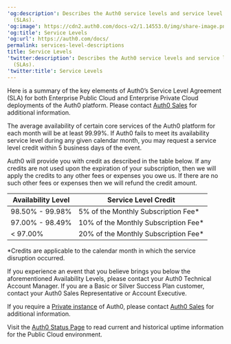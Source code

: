 ---
'og:description': Describes the Auth0 service levels and service level agreements
  (SLAs).
'og:image': https://cdn2.auth0.com/docs-v2/1.14553.0/img/share-image.png
'og:title': Service Levels
'og:url': https://auth0.com/docs/
permalink: services-level-descriptions
title: Service Levels
'twitter:description': Describes the Auth0 service levels and service level agreements
  (SLAs).
'twitter:title': Service Levels
---
Here is a summary of the key elements of Auth0’s Service Level Agreement (SLA) for both Enterprise Public Cloud and Enterprise Private Cloud deployments of the Auth0 platform. Please contact [Auth0 Sales](https://auth0.com/get-started?place=documentation%20post&type=link&text=contact%20auth0%20sales) for additional information.

The average availability of certain core services of the Auth0 platform for each month will be at least 99.99%. If Auth0 fails to meet its availability service level during any given calendar month, you may request a service level credit within 5 business days of the event.

Auth0 will provide you with credit as described in the table below. If any credits are not used upon the expiration of your subscription, then we will apply the credits to any other fees or expenses you owe us. If there are no such other fees or expenses then we will refund the credit amount.

<table class="table"><thead>
<tr>
<th><strong>Availability Level</strong></th>
<th><strong>Service Level Credit</strong></th>
</tr>
</thead>
<tbody>
<tr>
<td>98.50% - 99.98%</td>
<td>5% of the Monthly Subscription Fee*</td>
</tr>
<tr>
<td>97.00% - 98.49%</td>
<td>10% of the Monthly Subscription Fee*</td>
</tr>
<tr>
<td>&lt; 97.00%</td>
<td>20% of the Monthly Subscription Fee*</td>
</tr>
</tbody>
</table>

\*Credits are applicable to the calendar month in which the service disruption occurred.

If you experience an event that you believe brings you below the aforementioned Availability Levels, please contact your Auth0 Technical Account Manager. If you are a Basic or Silver Success Plan customer, contact your Auth0 Sales Representative or Account Executive.

If you require a [Private instance](/docs/deploy-monitor/deploy-private-cloud) of Auth0, please contact [Auth0 Sales](https://auth0.com/get-started?place=documentation%20post&type=link&text=contact%20auth0%20sales) for additional information.

Visit the [Auth0 Status Page](https://status.auth0.com/) to read current and historical uptime information for the Public Cloud environment.